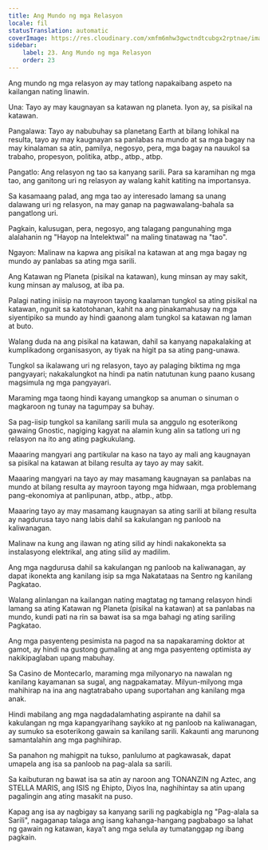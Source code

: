 ```yaml
---
title: Ang Mundo ng mga Relasyon
locale: fil
statusTranslation: automatic
coverImage: https://res.cloudinary.com/xmfm6mhw3gwctndtcubgx2rptnae/image/upload/v1740468922/small_cover_tratado_de_psicologia_revolucionaria_a4c0dca4e0.webp
sidebar:
    label: 23. Ang Mundo ng mga Relasyon
    order: 23
---
```

Ang mundo ng mga relasyon ay may tatlong napakaibang aspeto na kailangan nating linawin.

Una: Tayo ay may kaugnayan sa katawan ng planeta. Iyon ay, sa pisikal na katawan.

Pangalawa: Tayo ay nabubuhay sa planetang Earth at bilang lohikal na resulta, tayo ay may kaugnayan sa panlabas na mundo at sa mga bagay na may kinalaman sa atin, pamilya, negosyo, pera, mga bagay na nauukol sa trabaho, propesyon, politika, atbp., atbp., atbp.

Pangatlo: Ang relasyon ng tao sa kanyang sarili. Para sa karamihan ng mga tao, ang ganitong uri ng relasyon ay walang kahit katiting na importansya.

Sa kasamaang palad, ang mga tao ay interesado lamang sa unang dalawang uri ng relasyon, na may ganap na pagwawalang-bahala sa pangatlong uri.

Pagkain, kalusugan, pera, negosyo, ang talagang pangunahing mga alalahanin ng "Hayop na Intelektwal" na maling tinatawag na "tao".

Ngayon: Malinaw na kapwa ang pisikal na katawan at ang mga bagay ng mundo ay panlabas sa ating mga sarili.

Ang Katawan ng Planeta (pisikal na katawan), kung minsan ay may sakit, kung minsan ay malusog, at iba pa.

Palagi nating iniisip na mayroon tayong kaalaman tungkol sa ating pisikal na katawan, ngunit sa katotohanan, kahit na ang pinakamahusay na mga siyentipiko sa mundo ay hindi gaanong alam tungkol sa katawan ng laman at buto.

Walang duda na ang pisikal na katawan, dahil sa kanyang napakalaking at kumplikadong organisasyon, ay tiyak na higit pa sa ating pang-unawa.

Tungkol sa ikalawang uri ng relasyon, tayo ay palaging biktima ng mga pangyayari; nakakalungkot na hindi pa natin natutunan kung paano kusang magsimula ng mga pangyayari.

Maraming mga taong hindi kayang umangkop sa anuman o sinuman o magkaroon ng tunay na tagumpay sa buhay.

Sa pag-iisip tungkol sa kanilang sarili mula sa anggulo ng esoterikong gawaing Gnostic, nagiging kagyat na alamin kung alin sa tatlong uri ng relasyon na ito ang ating pagkukulang.

Maaaring mangyari ang partikular na kaso na tayo ay mali ang kaugnayan sa pisikal na katawan at bilang resulta ay tayo ay may sakit.

Maaaring mangyari na tayo ay may masamang kaugnayan sa panlabas na mundo at bilang resulta ay mayroon tayong mga hidwaan, mga problemang pang-ekonomiya at panlipunan, atbp., atbp., atbp.

Maaaring tayo ay may masamang kaugnayan sa ating sarili at bilang resulta ay nagdurusa tayo nang labis dahil sa kakulangan ng panloob na kaliwanagan.

Malinaw na kung ang ilawan ng ating silid ay hindi nakakonekta sa instalasyong elektrikal, ang ating silid ay madilim.

Ang mga nagdurusa dahil sa kakulangan ng panloob na kaliwanagan, ay dapat ikonekta ang kanilang isip sa mga Nakatataas na Sentro ng kanilang Pagkatao.

Walang alinlangan na kailangan nating magtatag ng tamang relasyon hindi lamang sa ating Katawan ng Planeta (pisikal na katawan) at sa panlabas na mundo, kundi pati na rin sa bawat isa sa mga bahagi ng ating sariling Pagkatao.

Ang mga pasyenteng pesimista na pagod na sa napakaraming doktor at gamot, ay hindi na gustong gumaling at ang mga pasyenteng optimista ay nakikipaglaban upang mabuhay.

Sa Casino de Montecarlo, maraming mga milyonaryo na nawalan ng kanilang kayamanan sa sugal, ang nagpakamatay. Milyun-milyong mga mahihirap na ina ang nagtatrabaho upang suportahan ang kanilang mga anak.

Hindi mabilang ang mga nagdadalamhating aspirante na dahil sa kakulangan ng mga kapangyarihang saykiko at ng panloob na kaliwanagan, ay sumuko sa esoterikong gawain sa kanilang sarili. Kakaunti ang marunong samantalahin ang mga paghihirap.

Sa panahon ng mahigpit na tukso, panlulumo at pagkawasak, dapat umapela ang isa sa panloob na pag-alala sa sarili.

Sa kaibuturan ng bawat isa sa atin ay naroon ang TONANZIN ng Aztec, ang STELLA MARIS, ang ISIS ng Ehipto, Diyos Ina, naghihintay sa atin upang pagalingin ang ating masakit na puso.

Kapag ang isa ay nagbigay sa kanyang sarili ng pagkabigla ng "Pag-alala sa Sarili", nagaganap talaga ang isang kahanga-hangang pagbabago sa lahat ng gawain ng katawan, kaya't ang mga selula ay tumatanggap ng ibang pagkain.

